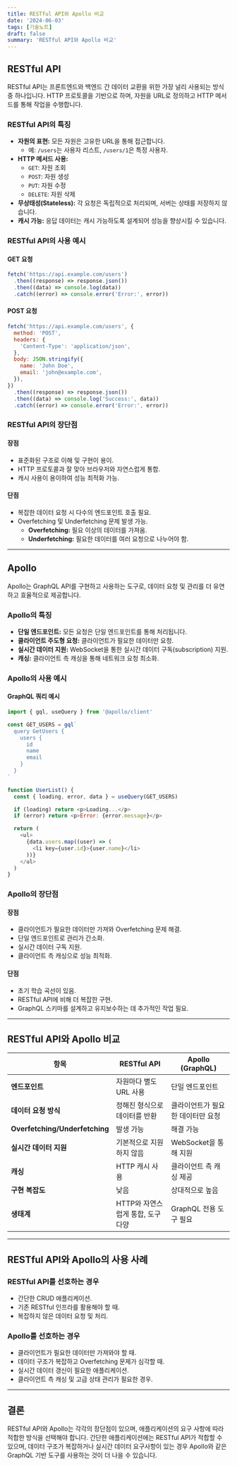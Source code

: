 ```yaml
---
title: RESTful API와 Apollo 비교
date: '2024-06-03'
tags: [기술노트]
draft: false
summary: 'RESTful API와 Apollo 비교'
---
```


## RESTful API

RESTful API는 프론트엔드와 백엔드 간 데이터 교환을 위한 가장 널리 사용되는 방식 중 하나입니다. HTTP 프로토콜을 기반으로 하며, 자원을 URL로 정의하고 HTTP 메서드를 통해 작업을 수행합니다.

### RESTful API의 특징

- **자원의 표현:** 모든 자원은 고유한 URL을 통해 접근합니다.
  - 예: `/users`는 사용자 리스트, `/users/1`은 특정 사용자.
- **HTTP 메서드 사용:**
  - `GET`: 자원 조회
  - `POST`: 자원 생성
  - `PUT`: 자원 수정
  - `DELETE`: 자원 삭제
- **무상태성(Stateless):** 각 요청은 독립적으로 처리되며, 서버는 상태를 저장하지 않습니다.
- **캐시 가능:** 응답 데이터는 캐시 가능하도록 설계되어 성능을 향상시킬 수 있습니다.

### RESTful API의 사용 예시

#### GET 요청

```javascript
fetch('https://api.example.com/users')
  .then((response) => response.json())
  .then((data) => console.log(data))
  .catch((error) => console.error('Error:', error))
```

#### POST 요청

```javascript
fetch('https://api.example.com/users', {
  method: 'POST',
  headers: {
    'Content-Type': 'application/json',
  },
  body: JSON.stringify({
    name: 'John Doe',
    email: 'john@example.com',
  }),
})
  .then((response) => response.json())
  .then((data) => console.log('Success:', data))
  .catch((error) => console.error('Error:', error))
```

### RESTful API의 장단점

#### 장점

- 표준화된 구조로 이해 및 구현이 용이.
- HTTP 프로토콜과 잘 맞아 브라우저와 자연스럽게 통합.
- 캐시 사용이 용이하여 성능 최적화 가능.

#### 단점

- 복잡한 데이터 요청 시 다수의 엔드포인트 호출 필요.
- Overfetching 및 Underfetching 문제 발생 가능.
  - **Overfetching:** 필요 이상의 데이터를 가져옴.
  - **Underfetching:** 필요한 데이터를 여러 요청으로 나누어야 함.

---

## Apollo

Apollo는 GraphQL API를 구현하고 사용하는 도구로, 데이터 요청 및 관리를 더 유연하고 효율적으로 제공합니다.

### Apollo의 특징

- **단일 엔드포인트:** 모든 요청은 단일 엔드포인트를 통해 처리됩니다.
- **클라이언트 주도형 요청:** 클라이언트가 필요한 데이터만 요청.
- **실시간 데이터 지원:** WebSocket을 통한 실시간 데이터 구독(subscription) 지원.
- **캐싱:** 클라이언트 측 캐싱을 통해 네트워크 요청 최소화.

### Apollo의 사용 예시

#### GraphQL 쿼리 예시

```javascript
import { gql, useQuery } from '@apollo/client'

const GET_USERS = gql`
  query GetUsers {
    users {
      id
      name
      email
    }
  }
`

function UserList() {
  const { loading, error, data } = useQuery(GET_USERS)

  if (loading) return <p>Loading...</p>
  if (error) return <p>Error: {error.message}</p>

  return (
    <ul>
      {data.users.map((user) => (
        <li key={user.id}>{user.name}</li>
      ))}
    </ul>
  )
}
```

### Apollo의 장단점

#### 장점

- 클라이언트가 필요한 데이터만 가져와 Overfetching 문제 해결.
- 단일 엔드포인트로 관리가 간소화.
- 실시간 데이터 구독 지원.
- 클라이언트 측 캐싱으로 성능 최적화.

#### 단점

- 초기 학습 곡선이 있음.
- RESTful API에 비해 더 복잡한 구현.
- GraphQL 스키마를 설계하고 유지보수하는 데 추가적인 작업 필요.

---

## RESTful API와 Apollo 비교

| 항목                           | RESTful API                       | Apollo (GraphQL)                  |
| ------------------------------ | --------------------------------- | --------------------------------- |
| **엔드포인트**                 | 자원마다 별도 URL 사용            | 단일 엔드포인트                   |
| **데이터 요청 방식**           | 정해진 형식으로 데이터를 반환     | 클라이언트가 필요한 데이터만 요청 |
| **Overfetching/Underfetching** | 발생 가능                         | 해결 가능                         |
| **실시간 데이터 지원**         | 기본적으로 지원하지 않음          | WebSocket을 통해 지원             |
| **캐싱**                       | HTTP 캐시 사용                    | 클라이언트 측 캐싱 제공           |
| **구현 복잡도**                | 낮음                              | 상대적으로 높음                   |
| **생태계**                     | HTTP와 자연스럽게 통합, 도구 다양 | GraphQL 전용 도구 필요            |

---

## RESTful API와 Apollo의 사용 사례

### RESTful API를 선호하는 경우

- 간단한 CRUD 애플리케이션.
- 기존 RESTful 인프라를 활용해야 할 때.
- 복잡하지 않은 데이터 요청 및 처리.

### Apollo를 선호하는 경우

- 클라이언트가 필요한 데이터만 가져와야 할 때.
- 데이터 구조가 복잡하고 Overfetching 문제가 심각할 때.
- 실시간 데이터 갱신이 필요한 애플리케이션.
- 클라이언트 측 캐싱 및 고급 상태 관리가 필요한 경우.

---

## 결론

RESTful API와 Apollo는 각각의 장단점이 있으며, 애플리케이션의 요구 사항에 따라 적합한 방식을 선택해야 합니다. 간단한 애플리케이션에는 RESTful API가 적합할 수 있으며, 데이터 구조가 복잡하거나 실시간 데이터 요구사항이 있는 경우 Apollo와 같은 GraphQL 기반 도구를 사용하는 것이 더 나을 수 있습니다.
